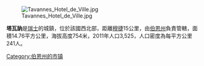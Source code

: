 [[Image:Tavannes_Hotel_de_Ville.jpg|thumb]]

'''塔瓦訥'''是[[瑞士|瑞士]]的城鎮，位於該國西北部，距離[[穆捷|穆捷]]15公里，由[[伯恩州|伯恩州]]負責管轄，面積14.76平方公里，海拔高度754米，2011年人口3,525，人口密度為每平方公里241人。

{{Switzerland-geo-stub}}
[[Category:伯恩州的市镇|Category:伯恩州的市镇]]
